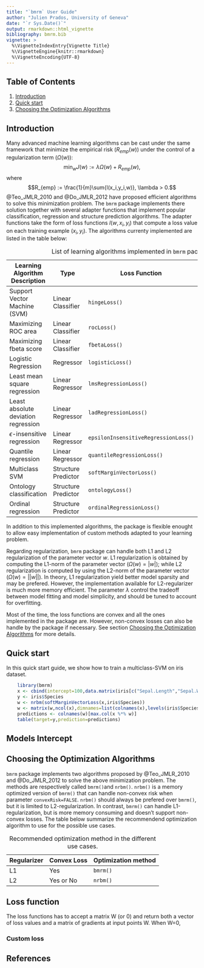 ```yaml
---
title: "`bmrm` User Guide"
author: "Julien Prados, University of Geneva"
date: "`r Sys.Date()`"
output: rmarkdown::html_vignette
bibliography: bmrm.bib
vignette: >
  %\VignetteIndexEntry{Vignette Title}
  %\VignetteEngine{knitr::rmarkdown}
  %\VignetteEncoding{UTF-8}
---
```



## Table of Contents
1. [Introduction](#introduction)
2. [Quick start](#quick-start)
3. [Choosing the Optimization Algorithms](#choosing-the-optimization-algorithms)


## Introduction
Many advanced machine learning algorithms can be cast under the same framework that minimize the empirical risk ($R_{emp}(w)$) under the control of a regularization term ($\Omega(w)$):
$$\min_{w} J(w) := \lambda \Omega(w) + R_{emp}(w),$$
where
$$R_{emp} := \frac{1}{m}\sum{l(x_i,y_i,w)}, \lambda > 0.$$
@Teo_JMLR_2010 and @Do_JMLR_2012 have proposed efficient algorithms to solve this minimization problem. The `bmrm` package implements there solution together with several adapter functions that implement popular classification, regression and structure prediction algorithms. The adapter functions take the form of loss functions $l(w,x_i,y_i)$ that compute a loss value on each training example $(x_i,y_i)$. The algorithms currenty implemented are listed in the table below:

| Learning Algorithm Description      | Type                | Loss Function                        |  Loss Value                  |
|-------------------------------------|---------------------|--------------------------------------|------------------------------|
| Support Vector Machine (SVM)        | Linear Classifier   | `hingeLoss()`                        | $\max(0,1-ywx)$              |
| Maximizing ROC area                 | Linear Classifier   | `rocLoss()`                          | @Teo_JMLR_2010, &sect;A.3.1  |
| Maximizing fbeta score              | Linear Classifier   | `fbetaLoss()`                        | @Teo_JMLR_2010, &sect;A.3.5  |
| Logistic Regression                 | Regressor           | `logisticLoss()`           | $\log(1+e^{-ywx})$           |
| Least mean square regression        | Linear Regressor    | `lmsRegressionLoss()`                | $(wx-y)^2/2$                 |
| Least absolute deviation regression | Linear Regressor    | `ladRegressionLoss()`                | $abs(wx-y)$                  |
| $\epsilon$-insensitive regression   | Linear Regressor    | `epsilonInsensitiveRegressionLoss()` | $\max(0,abs(wx-y)-\epsilon)$ |
| Quantile regression                 | Linear Regressor    | `quantileRegressionLoss()`           | @Teo_JMLR_2010, Table 5      |
| Multiclass SVM                      | Structure Predictor | `softMarginVectorLoss()`             | @Teo_JMLR_2010, Table 6      |
| Ontology classification             | Structure Predictor | `ontologyLoss()`                     | @Teo_JMLR_2010, &sect;A.4.2  |
| Ordinal regression                  | Structure Predictor | `ordinalRegressionLoss()`            | @Teo_JMLR_2010, &sect;A.3.2  |

Table: List of learning algorithms implemented in `bmrm` package. \label{tab:bmrm_learning_algorithms}

In addition to this implemented algorithms, the package is flexible enought to allow easy implementation of custom methods adapted to your learning problem.

Regarding regularization, `bmrm` package can handle both L1 and L2 regularization of the parameter vector $w$. L1 regularization is obtained by computing the L1-norm of the parameter vector ($\Omega(w)=|w|$); while L2 regularization is computed by using the L2-norm of the parameter vector ($\Omega(w)=||w||$). In theory, L1 regularization yield better model sparsity and may be prefered. However, the implementation available for L2-regularizer is much more memory efficient. The parameter $\lambda$ control the tradeoff between model fitting and model simplicity, and should be tuned to account for overfitting.

Most of the time, the loss functions are convex and all the ones implemented in the package are. However, non-convex losses can also be handle by the package if necessary. See section [Choosing the Optimization Algorithms](#choosing-the-optimization-algorithms) for more details.


## Quick start

In this quick start guide, we show how to train a multiclass-SVM on iris dataset.

```r
    library(bmrm)
    x <- cbind(intercept=100,data.matrix(iris[c("Sepal.Length","Sepal.Width","Petal.Length","Petal.Width")]))
    y <- iris$Species
    w <- nrbm(softMarginVectorLoss(x,iris$Species))
    w <- matrix(w,ncol(x),dimnames=list(colnames(x),levels(iris$Species)))
    predictions <- colnames(w)[max.col(x %*% w)]
    table(target=y,prediction=predictions)
```
    
    
## Models Intercept



## Choosing the Optimization Algorithms
`bmrm` package implements two algorithms proposed by @Teo_JMLR_2010 and @Do_JMLR_2012 to solve the above minimization problem. The methods are respectively called `bmrm()`and `nrbm()`. `nrbm()` is a memory optimized version of `bmrm()` that can handle non-convex risk when parameter `convexRisk=FALSE`. `nrbm()` should always be prefered over `bmrm()`, but it is limited to L2-regularization. In contrast, `bmrm()` can handle L1-regularization, but is more memory consuming and doesn't support non-convex losses. The table below summarize the recommendend optimization algorithm to use for the possible use cases.

| Regularizer | Convex Loss  | Optimization method |
|-------------|--------------|---------------------|
| L1          | Yes          | `bmrm()`            |
| L2          | Yes or No    | `nrbm()`            |

Table: Recommended optimization method in the different use cases.

 

## Loss function

The loss functions has to accept a matrix W (or 0) and return both a vector of loss values and a matrix of gradients at input points W. When W=0, 

### Custom loss


## References



